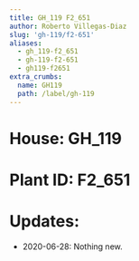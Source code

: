```yaml
---
title: GH_119 F2_651
author: Roberto Villegas-Diaz
slug: 'gh-119/f2-651'
aliases:
  - gh_119-f2_651
  - gh-119-f2-651
  - gh119-f2651
extra_crumbs:
  name: GH119
  path: /label/gh-119
---
```


# **House**: GH_119
# **Plant ID**: F2_651
# **Updates**: 
 - 2020-06-28: Nothing new.
